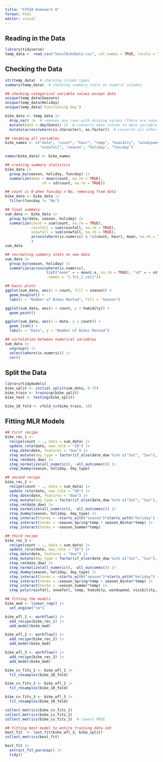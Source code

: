 ```yaml
---
title: "ST558 Homework 8"
format: html
editor: visual
---
```


## Reading in the Data
```r
library(tidyverse)
temp_data <- read_csv("SeoulBikeData.csv", col_names = TRUE, locale = locale(encoding="latin1"))
```

## Checking the Data
```r
str(temp_data)  # checking column types
summary(temp_data)  # checking summary stats on numeric columns

## checking categorical variable values except date
unique(temp_data$Seasons)
unique(temp_data$Holiday)
unique(temp_data$`Functioning Day`)
```

```r
bike_data <- temp_data |>
  drop_na() |>  # removes any rows with missing values (there are none)
  mutate(Date = dmy(Date)) |>  # converts date column to date variable
  mutate(across(where(is.character), as.factor))  # converts all other character columns into factors

## renaming all variables
bike_names <- c("date", "count", "hour", "temp", "humidity", "windspeed", "visibility", "dewpoint", "radiation", "rainfall",
                "snowfall", "season", "holiday", "funcday")

names(bike_data) <- bike_names
```

```r
## creating summary statistics
bike_data |>
  group_by(season, holiday, funcday) |>
  summarize(mean = mean(count, na.rm = TRUE), 
                 sd = sd(count, na.rm = TRUE))

## count is 0 when funcday = No, removing from data
bike_data <- bike_data |>
  filter(funcday != "No")
```

```r
## final summary
sum_data <- bike_data |>
  group_by(date, season, holiday) |>
  summarize(count = sum(count, na.rm = TRUE),
            rainfall = sum(rainfall, na.rm = TRUE),
            snowfall = sum(snowfall, na.rm = TRUE),
            across(where(is.numeric) & !c(count, hour), mean, na.rm = TRUE)
            )
sum_data
```

```r
## recreating summary stats on new data
sum_data |>
  group_by(season, holiday) |>
  summarize(across(where(is.numeric),
                   list("mean" = ~ mean(.x, na.rm = TRUE), "sd" = ~ sd(.x, na.rm = TRUE)),
                   .names = "{.fn}_{.col}"))
```

```r
## basic plots
ggplot(sum_data, aes(x = count, fill = season)) +
  geom_boxplot() +
  labs(x = "Number of Bikes Rented", fill = "Season")
```

```r
ggplot(sum_data, aes(x = count, y = humidity)) +
  geom_point()
```

```r
ggplot(sum_data, aes(x = date, y = count)) +
  geom_line() +
  labs(x = "Date", y = "Number of Bikes Rented")
```

```r
## correlation between numerical variables
sum_data |>
  ungroup() |>
  select(where(is.numeric)) |>
  cor()
```

## Split the Data
```r
library(tidymodels)
bike_split <- initial_split(sum_data, 0.75)
bike_train <- training(bike_split)
bike_test <- testing(bike_split)
```

```r
bike_10_fold <- vfold_cv(bike_train, 10)
```

## Fitting MLR Models
```r
## first recipe
bike_rec_1 <- 
  recipe(count ~ ., data = sum_data) |>
  update_role(date, new_role = "ID") |>
  step_date(date, features = "dow") |>
  step_mutate(day_type = factor(if_else(date_dow %in% c("Sat", "Sun"), "weekend", "weekday"))) |>
  step_rm(date_dow) |>
  step_normalize(all_numeric(), -all_outcomes()) |>
  step_dummy(season, holiday, day_type)
```

```r
## second recipe
bike_rec_2 <- 
  recipe(count ~ ., data = sum_data) |>
  update_role(date, new_role = "ID") |>
  step_date(date, features = "dow") |>
  step_mutate(day_type = factor(if_else(date_dow %in% c("Sat", "Sun"), "weekend", "weekday"))) |>
  step_rm(date_dow) |>
  step_normalize(all_numeric(), -all_outcomes()) |>
  step_dummy(season, holiday, day_type) |>
  step_interact(terms = ~starts_with("season")*starts_with("holiday") + temp*rainfall) |>
  step_interact(terms = ~season_Spring*temp + season_Winter*temp) |>
  step_interact(terms = ~season_Summer*temp)
```

```r
## third recipe
bike_rec_3 <- 
  recipe(count ~ ., data = sum_data) |>
  update_role(date, new_role = "ID") |>
  step_date(date, features = "dow") |>
  step_mutate(day_type = factor(if_else(date_dow %in% c("Sat", "Sun"), "weekend", "weekday"))) |>
  step_rm(date_dow) |>
  step_normalize(all_numeric(), -all_outcomes()) |>
  step_dummy(season, holiday, day_type) |>
  step_interact(terms = ~starts_with("season")*starts_with("holiday") + temp*rainfall) |>
  step_interact(terms = ~season_Spring*temp + season_Winter*temp) |>
  step_interact(terms = ~season_Summer*temp) |>
  step_poly(rainfall, snowfall, temp, humidity, windspeed, visibility, dewpoint, radiation, degree = 2)
```

```r
## fitting the models
bike_mod <- linear_reg() |>
  set_engine("lm")

bike_wfl_1 <- workflow() |>
  add_recipe(bike_rec_1) |>
  add_model(bike_mod)

bike_wfl_2 <- workflow() |>
  add_recipe(bike_rec_2) |>
  add_model(bike_mod)

bike_wfl_3 <- workflow() |>
  add_recipe(bike_rec_3) |>
  add_model(bike_mod)
```

```r
bike_cv_fits_1 <- bike_wfl_1 |>
  fit_resamples(bike_10_fold)

bike_cv_fits_2 <- bike_wfl_2 |>
  fit_resamples(bike_10_fold)

bike_cv_fits_3 <- bike_wfl_3 |>
  fit_resamples(bike_10_fold)

collect_metrics(bike_cv_fits_1)
collect_metrics(bike_cv_fits_2)
collect_metrics(bike_cv_fits_3)  # lowest RMSE
```

```r
## fitting best model to entire training data set
best_fit  <- last_fit(bike_wfl_3, bike_split)
collect_metrics(best_fit)

best_fit |>
  extract_fit_parsnip() |>
  tidy()
```

